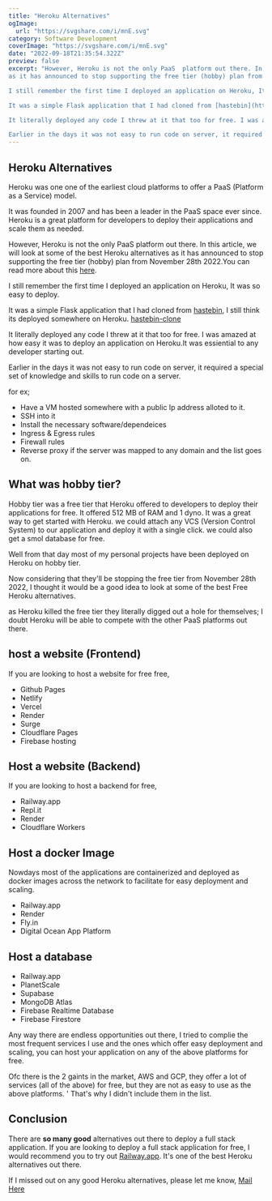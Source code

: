 ```yaml
---
title: "Heroku Alternatives"
ogImage:
  url: "https://svgshare.com/i/mnE.svg"
category: Software Development
coverImage: "https://svgshare.com/i/mnE.svg"
date: "2022-09-18T21:35:54.322Z"
preview: false
excerpt: "However, Heroku is not the only PaaS  platform out there. In this article, we will look at some of the best Heroku alternatives
as it has announced to stop supporting the free tier (hobby) plan from November 28th 2022.You can read more about this [here](https://blog.heroku.com/next-chapter/).

I still remember the first time I deployed an application on Heroku, It was so easy to deploy.

It was a simple Flask application that I had cloned from [hastebin](https://hastebin.com/), I still think its deployed somewhere on Heroku. [hastebin-clone](https://haste-bin-clone.herokuapp.com/)

It literally deployed any code I threw at it that too for free. I was amazed at how easy it was to deploy an application on Heroku.It was essiential to any developer starting out.

Earlier in the days it was not easy to run code on server, it required a special set of knowledge and skills to run code on a server."
---
```


## Heroku Alternatives

Heroku was one one of the earliest cloud platforms to offer a PaaS (Platform as a Service) model.

It was founded in 2007 and has been a leader in the PaaS space ever since.
Heroku is a great platform for developers to deploy their applications and scale them as needed.

However, Heroku is not the only PaaS platform out there. In this article, we will look at some of the best Heroku alternatives
as it has announced to stop supporting the free tier (hobby) plan from November 28th 2022.You can read more about this [here](https://blog.heroku.com/next-chapter/).

I still remember the first time I deployed an application on Heroku, It was so easy to deploy.

It was a simple Flask application that I had cloned from [hastebin](https://hastebin.com/), I still think its deployed somewhere on Heroku. [hastebin-clone](https://haste-bin-clone.herokuapp.com/)

It literally deployed any code I threw at it that too for free. I was amazed at how easy it was to deploy an application on Heroku.It was essiential to any developer starting out.

Earlier in the days it was not easy to run code on server, it required a special set of knowledge and skills to run code on a server.

for ex;

- Have a VM hosted somewhere with a public Ip address alloted to it.
- SSH into it
- Install the necessary software/dependeices
- Ingress & Egress rules
- Firewall rules
- Reverse proxy if the server was mapped to any domain
  and the list goes on.

## What was hobby tier?

Hobby tier was a free tier that Heroku offered to developers to deploy their applications for free.
It offered 512 MB of RAM and 1 dyno. It was a great way to get started with Heroku.
we could attach any VCS (Version Control System) to our application and deploy it with a single click.
we could also get a smol database for free.

Well from that day most of my personal projects have been deployed on Heroku on hobby tier.

Now considering that they'll be stopping the free tier from November 28th 2022, I thought it would be a good idea to look at some of the best Free Heroku alternatives.

as Heroku killed the free tier they literally digged out a hole for themselves; I doubt Heroku will be able to compete with the other PaaS platforms out there.

## host a website (Frontend)

If you are looking to host a website for free free,

- Github Pages
- Netlify
- Vercel
- Render
- Surge
- Cloudflare Pages
- Firebase hosting

## Host a website (Backend)

If you are looking to host a backend for free,

- Railway.app
- Repl.it
- Render
- Cloudflare Workers

## Host a docker Image

Nowdays most of the applications are containerized and deployed as docker images across the network to facilitate for easy deployment and scaling.

- Railway.app
- Render
- Fly.in
- Digital Ocean App Platform

## Host a database

- Railway.app
- PlanetScale
- Supabase
- MongoDB Atlas
- Firebase Realtime Database
- Firebase Firestore

Any way there are endless opportunities out there, I tried to complie the most frequent services I use and the ones which offer easy deployment and scaling, you can host your application on any of the above platforms for free.

Ofc there is the 2 gaints in the market, AWS and GCP, they offer a lot of services (all of the above) for free, but they are not as easy to use as the above platforms. '
That's why I didn't include them in the list.

## Conclusion

There are **so many good** alternatives out there to deploy a full stack application.
If you are looking to deploy a full stack application for free, I would recommend you to try out [Railway.app](https://railway.app/).
It's one of the best Heroku alternatives out there.

If I missed out on any good Heroku alternatives, please let me know, [Mail Here](mailto:prajwalprakash3722@gmail.com)
